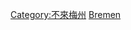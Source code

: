 {{Commons category|Culture of Bremen (state)}}

[[Category:不來梅州|Category:不來梅州]]
[[Category:德國各邦文化|Bremen]]